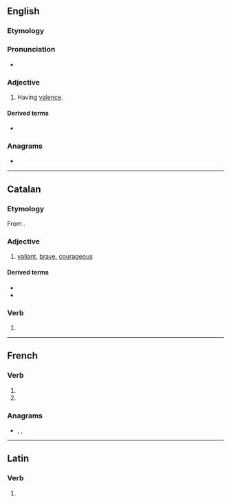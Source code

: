 {{also|-valent}}
==English==

===Etymology===
{{back-formation|lang=en|valence}}

===Pronunciation===
* {{IPA|/ˈveɪlənt/|lang=en}}

===Adjective===
{{en-adj}}

# {{lb|en|chemistry|linguistics}} Having [[valence]].

====Derived terms====
* {{l|en|-valent}}

===Anagrams===
* {{anagrams|en|a=aelntv|Levant|levant}}

----

==Catalan==

===Etymology===
From {{etyl|la|ca}} {{m|la|valēns}}.

===Adjective===
{{ca-adj}}

# [[valiant]], [[brave]], [[courageous]]

====Derived terms====
* {{l|ca|valentament}}
* {{l|ca|valentia}}

===Verb===
{{head|ca|verb form}}

# {{ca-verb form of|t=pres|m=ptc|valer}}

----

==French==

===Verb===
{{head|fr|verb form}}

# {{inflection of|valoir||3|p|pres|indc|lang=fr}}
# {{inflection of|valoir||3|p|pres|subj|lang=fr}}

===Anagrams===
* {{l|fr|lavent}}, {{l|fr|Levant}}, {{l|fr|levant}}

----

==Latin==

===Verb===
{{la-verb-form|valent}}

# {{inflection of|valeō||3|p|pres|actv|indc|lang=la}}